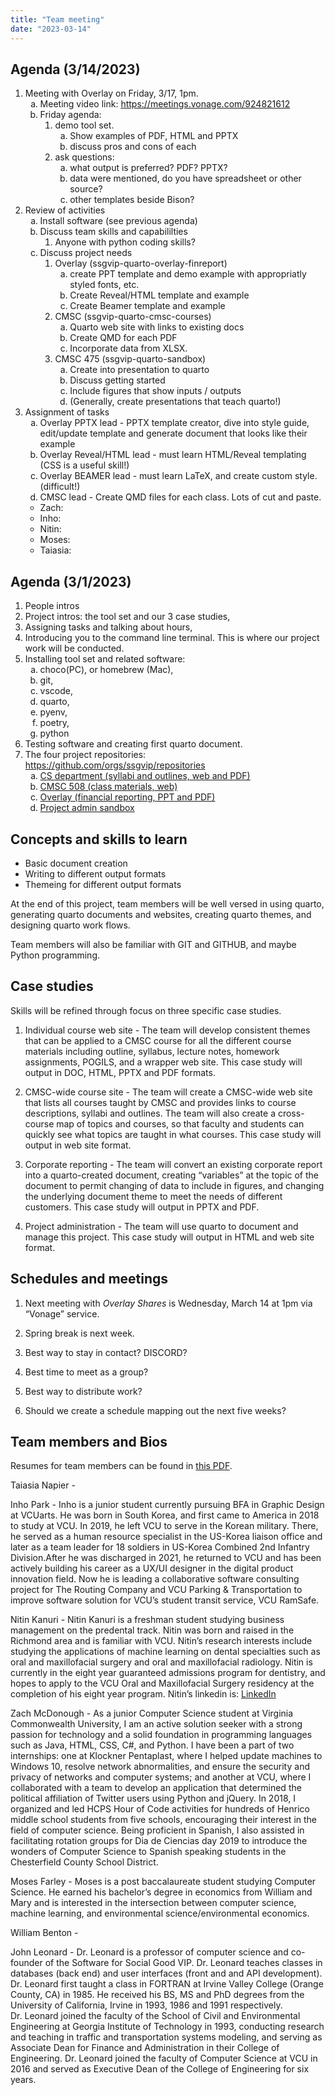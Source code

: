 ```yaml
---
title: "Team meeting"
date: "2023-03-14"
---
```


## Agenda (3/14/2023)

1. Meeting with Overlay on Friday, 3/17, 1pm.
    a. Meeting video link: <https://meetings.vonage.com/924821612>
    a. Friday agenda:
        1. demo tool set.
            a. Show examples of PDF, HTML and PPTX
            a. discuss pros and cons of each
        1. ask questions:
            a. what output is preferred? PDF? PPTX?
            a. data were mentioned, do you have spreadsheet or other source?
            a. other templates beside Bison?
1. Review of activities
    a. Install software (see previous agenda)
    a. Discuss team skills and capabililties
        1. Anyone with python coding skills?
    a. Discuss project needs
        1. Overlay (ssgvip-quarto-overlay-finreport)
            a. create PPT template and demo example with appropriatly styled fonts, etc.
            a. Create Reveal/HTML template and example
            a. Create Beamer template and example
        1. CMSC (ssgvip-quarto-cmsc-courses)
            a. Quarto web site with links to existing docs
            a. Create QMD for each PDF
            a. Incorporate data from XLSX.
        1. CMSC 475 (ssgvip-quarto-sandbox)
            a. Create into presentation to quarto
            a. Discuss getting started
            a. Include figures that show inputs / outputs
            a. (Generally, create presentations that teach quarto!)
1. Assignment of tasks
    a. Overlay PPTX lead - PPTX template creator, dive into style guide, edit/update template and generate document that looks like their example
    a. Overlay Reveal/HTML lead - must learn HTML/Reveal templating (CSS is a useful skill!)
    a. Overlay BEAMER lead - must learn LaTeX, and create custom style. (difficult!)
    a. CMSC lead - Create QMD files for each class. Lots of cut and paste.

    - Zach:
    - Inho:
    - Nitin:
    - Moses:
    - Taiasia:


## Agenda (3/1/2023)

1.	People intros
1.	Project intros: the tool set and our 3 case studies,
1.	Assigning tasks and talking about hours,
1.	Introducing you to the command line terminal. This is where our project work will be conducted.
1.	Installing tool set and related software:
    a.	choco(PC), or homebrew (Mac),
    a.	git,
    a.	vscode,
    a.	quarto,
    a.	pyenv,
    a.	poetry,
    a.	python
1.	Testing software and creating first quarto document.
1.	The four project repositories: <https://github.com/orgs/ssgvip/repositories>
    a.	[CS department (syllabi and outlines, web and PDF)](https://github.com/ssgvip/ssgvip-quarto-cmsc-courses)
    a.	[CMSC 508 (class materials, web)](https://github.com/lowkeylabs/cmsc475-202320-materials)
    a.	[Overlay (financial reporting, PPT and PDF)](https://github.com/ssgvip/ssgvip-quarto-overlay-finreport)
    a.  [Project admin sandbox](https://github.com/ssgvip/ssgvip-quarto-sandbox)


## Concepts and skills to learn

- Basic document creation
- Writing to different output formats
- Themeing for different output formats

At the end of this project, team members will be well versed in using quarto, generating quarto documents and websites, creating quarto themes, and designing quarto work flows.

Team members will also be familiar with GIT and GITHUB, and maybe Python programming.

## Case studies

Skills will be refined through focus on three specific case studies.

1. Individual course web site - The team will develop consistent themes that can be applied to a CMSC course for all the different course materials including outline, syllabus, lecture notes, homework assignments, POGILS, and a wrapper web site. This case study will output in DOC, HTML, PPTX and PDF formats.

1. CMSC-wide course site - The team will create a CMSC-wide web site that lists all courses taught by CMSC and provides links to course descriptions, syllabi and outlines. The team will also create a cross-course map of topics and courses, so that faculty and students can quickly see what topics are taught in what courses. This case study will output in web site format.

1. Corporate reporting - The team will convert an existing corporate report into a quarto-created document, creating "variables" at the topic of the document to permit changing of data to include in figures, and changing the underlying document theme to meet the needs of different customers. This case study will output in PPTX and PDF.

1. Project administration - The team will use quarto to document and manage this project. This case study will output in HTML and web site format.

## Schedules and meetings

1. Next meeting with *Overlay Shares* is Wednesday, March 14 at 1pm via "Vonage" service.
1. Spring break is next week.

1. Best way to stay in contact?  DISCORD?
1. Best time to meet as a group?
1. Best way to distribute work?
1. Should we create a schedule mapping out the next five weeks?

## Team members and Bios

Resumes for team members can be found in [this PDF](assets/team-member-resumes.pdf).


Taiasia Napier - 

Inho Park - Inho is a junior student currently pursuing BFA in Graphic Design at VCUarts. He was born in South Korea, and first came to America in 2018 to study at VCU. In 2019, he left VCU to serve in the Korean military. There, he served as a human resource specialist in the US-Korea liaison office and later as a team leader for 18 soldiers in US-Korea Combined 2nd Infantry Division.After he was discharged in 2021, he returned to VCU and has been actively building his career as a UX/UI designer in the digital product innovation field. Now he is leading a collaborative software consulting project for The Routing Company and VCU Parking & Transportation to improve software solution for VCU's student transit service, VCU RamSafe.  

Nitin Kanuri - Nitin Kanuri is a freshman student studying business management on the predental track. Nitin was born and raised in the Richmond area and is familiar with VCU. Nitin's research interests include studying the applications of machine learning on dental specialties such as oral and maxillofacial surgery and oral and maxillofacial radiology. Nitin is currently in the eight year guaranteed admissions program for dentistry, and hopes to apply to the VCU Oral and Maxillofacial Surgery residency at the completion of his eight year program. Nitin's linkedin is: [LinkedIn](www.linkedin.com/in/nitinkanuri)

Zach McDonough - As a junior Computer Science student at Virginia Commonwealth University, I am an active solution seeker with a strong passion for technology and a solid foundation in programming languages such as Java, HTML, CSS, C#, and Python. I have been a part of two internships: one at Klockner Pentaplast, where I helped update machines to Windows 10, resolve network abnormalities, and ensure the security and privacy of networks and computer systems; and another at VCU, where I collaborated with a team to develop an application that determined the political affiliation of Twitter users using Python and jQuery. In 2018, I organized and led HCPS Hour of Code activities for hundreds of Henrico middle school students from five schools, encouraging their interest in the field of computer science. Being proficient in Spanish, I also assisted in facilitating rotation groups for Dia de Ciencias day 2019 to introduce the wonders of Computer Science to Spanish speaking students in the Chesterfield County School District.

Moses Farley - Moses is a post baccalaureate student studying Computer Science. He earned his bachelor's degree in economics from William and Mary and is interested in the intersection between computer science, machine learning, and environmental science/environmental economics.

William Benton - 

John Leonard - Dr. Leonard is a professor of computer science and co-founder of the Software for Social Good VIP. Dr. Leonard teaches classes in databases (back end) and user interfaces (front and and API development). Dr. Leonard first taught a class in FORTRAN at Irvine Valley College (Orange County, CA) in 1985. He received his BS, MS and PhD degrees from the University of California, Irvine in 1993, 1986 and 1991 respectively. Dr. Leonard joined the faculty of the School of Civil and Environmental Engineering at Georgia Institute of Technology in 1993, conducting research and teaching in traffic and transportation systems modeling, and serving as Associate Dean for Finance and Administration in their College of Engineering. Dr. Leonard joined the faculty of Computer Science at VCU in 2016 and served as Executive Dean of the College of Engineering for six years.
